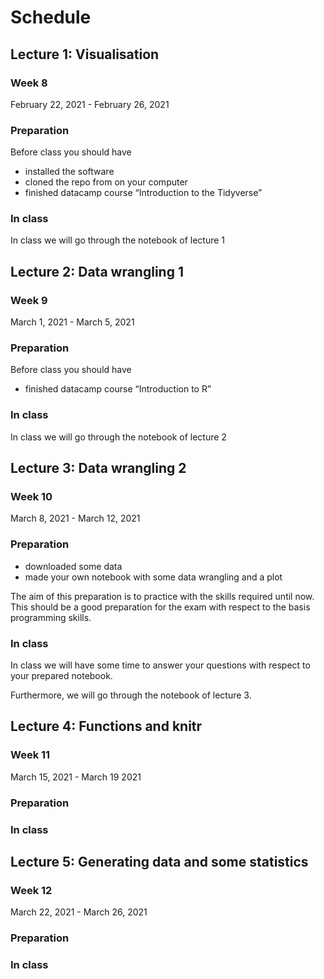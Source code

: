 # Schedule

## Lecture 1: Visualisation

### Week 8

February 22, 2021 - February 26, 2021 

### Preparation

Before class you should have

- installed the software
- cloned the repo from\url{https://github.com/misjamikkers/Rprogramming21_student} on your computer
- finished datacamp course "Introduction to the Tidyverse"

### In class

In class we will go through the notebook of lecture 1



## Lecture 2: Data wrangling 1

### Week 9

March 1, 2021 - March 5, 2021

### Preparation

Before class you should have

- finished datacamp course "Introduction to R"

### In class

In class we will go through the notebook of lecture 2


## Lecture 3: Data wrangling 2

### Week 10

March 8, 2021 - March 12, 2021


### Preparation

- downloaded some data
- made your own notebook with some data wrangling and a plot

The aim of this preparation is to practice  with the skills required until now. This should be a good preparation for the exam with respect to the basis programming skills. 

### In class 

In class we will have some time to answer your questions with respect to your prepared notebook.

Furthermore, we will go through the notebook of lecture 3.


## Lecture 4: Functions and knitr


### Week 11

March 15, 2021 - March 19 2021

### Preparation



### In class



## Lecture 5: Generating data and some statistics


### Week 12

March 22, 2021 - March 26, 2021

### Preparation


### In class




